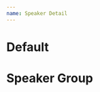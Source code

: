 ```yaml
---
name: Speaker Detail
---
```



# Default

<Demo>
  <SpeakerDetail
    speaker={{
      name: 'Andrey Sitnik',
      avatar: '/speakers/andrey-sitnik.jpg',
      job: 'Creator of Autoprefixer, PostCSS, Browserslist',
      socials: [
        { type: 'x', href: 'https://twitter.com/sitnikcode' },
        { type: 'github', href: 'https://github.com/ai' }
      ],
      company: { title: 'Evil Martians', href: 'https://evilmartians.com/'
      }
    }}
  />
</Demo>

# Speaker Group

<Demo>
  <div className='flex flex-row gap-4'>
    <SpeakerGroup speakers={[
      {
    id: 'abdelkrim-marchani.mdx',
    slug: 'abdelkrim-marchani',
    body: '',
    collection: 'people',
    data: {
      name: 'Abdelkrim Marchani',
      avatar: '/speakers/abdelkrim-marchani.jpg'
    },
  },
  {
    id: 'alexandra-pituru.mdx',
    slug: 'alexandra-pituru',
    body: '',
    collection: 'people',
    data: {
      name: 'Alexandra Pituru',
      avatar: '/speakers/alexandra-pituru.jpg',
      job: 'UI/UX Designer',
      socials: [
        {
          type: 'linkedin',
          href: 'https://www.linkedin.com/in/alexandra-pituru-370840119/'
        }
      ],
      company: { title: 'BearStudio', href: 'https://www.bearstudio.fr/' }
    },
  },
  {
    id: 'alexis-stefanski.mdx',
    slug: 'alexis-stefanski',
    body: '',
    collection: 'people',
    data: {
      name: 'Alexis Stefanski',
      avatar: '/speakers/alexis-stefanski.jpg',
      job: 'Tech Lead and developer',
      socials: [
        { type: 'github', href: 'https://github.com/AlexStef' },
        {
          type: 'linkedin',
          href: 'https://www.linkedin.com/in/alexis-stefanski-4b441a66/'
        }
      ],
      company: { title: 'CircularX', href: 'https://circularx.com/' }
    },
  },
  {
    id: 'andrey-sitnik.mdx',
    slug: 'andrey-sitnik',
    body: '',
    collection: 'people',
    data: {
      name: 'Andrey Sitnik',
      avatar: '/speakers/andrey-sitnik.jpg',
      job: 'Creator of Autoprefixer, PostCSS, Browserslist',
      socials: [
        { type: 'x', href: 'https://twitter.com/sitnikcode' },
        { type: 'github', href: 'https://github.com/ai' }
      ],
      company: { title: 'Evil Martians', href: 'https://evilmartians.com/' }
    },
  },
    ]} />
  </div>
</Demo>
